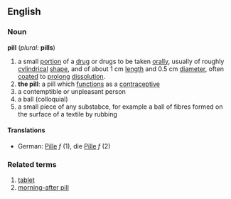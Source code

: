 ==English==
===Noun===
'''pill''' (''plural:'' '''pills''')
# a small [[portion]] of a [[drug]] or drugs to be taken [[oral]]ly, usually of roughly [[cylindrical]] [[shape]], and of about 1 cm [[length]] and 0.5 cm [[diameter]], often [[coat]]ed to [[prolong]] [[dissolution]]. 
#'''the pill''': a pill which [[function]]s as a [[contraceptive]]
#a contemptible or unpleasant person
#a ball (colloquial)
#a small piece of any substabce, for example a ball of fibres formed on the surface of a textile by rubbing
====Translations====
*German: [[Pille]] ''f'' (1), die [[Pille]] ''f'' (2)
===Related terms===
#[[tablet]]
#[[morning-after pill]]